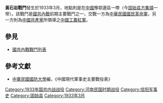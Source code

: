 {{Infobox Military Conflict|
campaign=|
image=|
caption=|
conflict=黃石岩戰鬥|
date=1933年3月|
place=[[中國|中國]]豫鄂邊區|
result=國民革命軍受共軍突擊，國軍遭重大傷亡。38旅參謀長黃承漢等陣亡，被俘百餘人，損失迫砲兩門，機槍八挺，步槍二百餘枝。|
combatant1=中華民國國民革命軍13師|
combatant2=紅軍25軍| 
commander1=[[萬耀煌|萬耀煌]]|
commander2=[[鄺繼勛|鄺繼勛]]|
strength1=|
strength2=|
casualties1=|
casualties2=|
}}
'''黃石岩戰鬥'''發生於1933年3月，地點則是在[[中國|中國]]豫鄂邊區一帶（今[[固始县|固始县]][[方集镇|方集镇]]一带）。該戰鬥是[[國共內戰|國共內戰]]前期主要戰鬥之一，交戰一方為[[中華民國|中華民國]][[國民革命軍|國民革命軍]]，另一方則為[[中國共產黨|中國共產黨]]所領導之[[中國工農紅軍|中國工農紅軍]]。
==參見==
*[[國共內戰戰鬥列表|國共內戰戰鬥列表]]
==參考文獻==
*[[中華民國|中華民國]][[國防大學_(臺灣)|國防大學]]編，《中國現代軍事史主要戰役表》

[[Category:1933年国共内战战役|Category:1933年国共内战战役]]
[[Category:河南民国时期战役|Category:河南民国时期战役]]
[[Category:信阳军事史|Category:信阳军事史]]
[[Category:固始县|Category:固始县]]
[[Category:1933年3月|Category:1933年3月]]